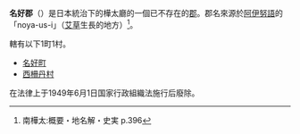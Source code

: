{{日本郡 (廢除)
| 郡 = 名好郡
| 日文原名 = 名好郡
| 平假名 = なよしぐん
| 羅馬字拼音 = Nayoshi-gun
| 地圖 = 
| 廢除時間 = 1949年6月1日
| 廢除理由 =  放棄領土主權 
| 廢除時處置 = 
| 現在郡 = 
| 都道府縣 = 樺太廳
| 支廳 = 惠須取支廳
| 町 = 1
| 村 = 1
| 經度 = 
| 緯度 = 
| 註記 = 
}}

'''名好郡'''（{{jpn|j=名好郡|hg=なよしぐん|rm=Nayoshi gun|f=y}}）是日本統治下的樺太廳的一個已不存在的[[郡|郡]]。郡名來源於[[阿伊努語|阿伊努語]]的「noya-us-i」（[[艾草|艾草]]生長的地方）<ref>南樺太:概要・地名解・史実 p.396</ref>。

轄有以下1町1村。
* [[名好町|名好町]] 
* [[西柵丹村|西柵丹村]] 

在法律上于1949年6月1日国家行政組織法施行后廢除。

{{樺太廳的郡}}
{{惠須取支廳}}
